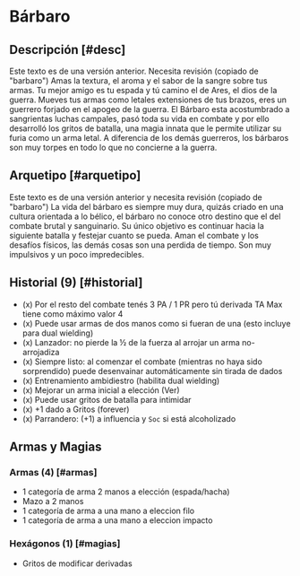 
# Bárbaro

<Bleed>
  <Screenshot src={placeholderImage} alt="placeholder" full />
</Bleed>

## Descripción [#desc]

<Callout type="warning" emoji="🔎">
  Este texto es de una versión anterior. Necesita revisión (copiado de "barbaro")
</Callout>
Amas la textura, el aroma y el sabor de la sangre sobre tus armas. Tu mejor amigo
es tu espada y tú camino el de Ares, el dios de la guerra. Mueves tus armas como
letales extensiones de tus brazos, eres un guerrero forjado en el apogeo de la guerra.
El Bárbaro esta acostumbrado a sangrientas luchas campales, pasó toda su vida en
combate y por ello desarrolló los gritos de batalla, una magia innata que le permite
utilizar su furia como un arma letal. A diferencia de los demás guerreros, los bárbaros
son muy torpes en todo lo que no concierne a la guerra.

## Arquetipo [#arquetipo]

<Callout type="warning" emoji="🔎">
  Este texto es de una versión anterior y necesita revisión (copiado de "barbaro")
</Callout>
La vida del bárbaro es siempre muy dura, quizás criado en una cultura orientada a
lo bélico, el bárbaro no conoce otro destino que el del combate brutal y sanguinario.
Su único objetivo es continuar hacia la siguiente batalla y festejar cuanto se pueda.
Aman el combate y los desafíos físicos, las demás cosas son una perdida de tiempo.
Son muy impulsivos y un poco impredecibles.

## Historial (9) [#historial]

- (x) Por el resto del combate tenés 3 PA / 1 PR pero tú derivada TA Max tiene como máximo valor 4
- (x) Puede usar armas de dos manos como si fueran de una (esto incluye para dual wielding)
- (x) Lanzador: no pierde la ½ de la fuerza al arrojar un arma no-arrojadiza
- (x) Siempre listo: al comenzar el combate (mientras no haya sido sorprendido) puede desenvainar automáticamente sin tirada de dados
- (x) Entrenamiento ambidiestro (habilita dual wielding)
- (x) Mejorar un arma inicial a elección (Ver)
- (x) Puede usar gritos de batalla para intimidar
- (x) +1 dado a Gritos (forever)
- (x) Parrandero: (+1) a influencia y `Soc` si está alcoholizado

## Armas y Magias

### Armas (4) [#armas]

- 1 categoría de arma 2 manos a elección (espada/hacha)
- Mazo a 2 manos
- 1 categoría de arma a una mano a eleccion filo
- 1 categoría de arma a una mano a eleccion impacto

### Hexágonos (1) [#magias]

- Gritos de modificar derivadas
